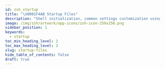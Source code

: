 ```yaml
---
id: zsh_startup
title: "\U0001F4AB Startup Files"
description: "Shell initialization, common settings customization using startup files"
image: /img/zsh/artwork/app-icons/zsh-icon-256x256.png
sidebar_position: 1
keywords:
  - startup
toc_min_heading_level: 2
toc_max_heading_level: 3
slug: startup-files
hide_table_of_contents: false
draft: true
---
```


<!-- https://zsh.sourceforge.io/Guide/zshguide02.html -->
<!-- https://zsh.sourceforge.io/Doc/Release/Roadmap.html#When-the-shell-starts -->
